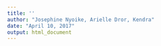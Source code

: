 ```yaml
---
title: ''
author: "Josephine Nyoike, Arielle Dror, Kendra"
date: "April 10, 2017"
output: html_document
---
```

```r

```